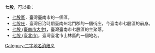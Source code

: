 '''七股'''，可以指：
* [[七股區|七股區]]，臺灣臺南市的一個區。
* [[七股庄|七股庄]]，臺灣日治時期臺南州北門郡的一個街庄，今臺南市七股區的前身。
* [[七股_(臺南市大字)|七股 (臺南市大字)]]，臺灣臺南市七股區的主聚落。
* [[七股_(臺北市)|七股 (臺北市)]]，臺灣臺北市士林區的一個地名。
[[Category:二字地名消歧义|Category:二字地名消歧义]]